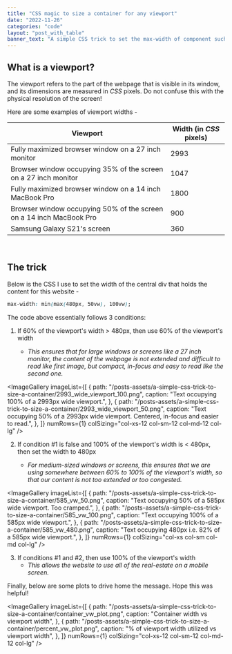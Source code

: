 ```yaml
---
title: "CSS magic to size a container for any viewport"
date: "2022-11-26"
categories: "code"
layout: "post_with_table"
banner_text: "A simple CSS trick to set the max-width of component such that the content is centered and in-focus on any viewport. The same logic can be applied to other CSS quantities like height, font size, etc."
---
```


## What is a viewport?

The viewport refers to the part of the webpage that is visible in its window, and its dimensions are measured in _CSS_ pixels. Do not confuse this with the physical resolution of the screen!

Here are some examples of viewport widths -

| Viewport                                                            | Width (in _CSS_ pixels) |
| ------------------------------------------------------------------- | ----------------------- |
| Fully maximized browser window on a 27 inch monitor                 | 2993                    |
| Browser window occupying 35% of the screen on a 27 inch monitor     | 1047                    |
| Fully maximized browser window on a 14 inch MacBook Pro             | 1800                    |
| Browser window occupying 50% of the screen on a 14 inch MacBook Pro | 900                     |
| Samsung Galaxy S21's screen                                         | 360                     |

<br />

## The trick

Below is the CSS I use to set the width of the central div that holds the content for this website -

```css
max-width: min(max(480px, 50vw), 100vw);
```

The code above essentially follows 3 conditions:

1. If 60% of the viewport's width > 480px, then use 60% of the viewport's width

   - _This ensures that for large windows or screens like a 27 inch monitor, the content of the webpage is not extended and difficult to read like first image, but compact, in-focus and easy to read like the second one._

<ImageGallery
  imageList={[
    {
      path: "/posts-assets/a-simple-css-trick-to-size-a-container/2993_wide_viewport_100.png",
      caption: "Text occupying 100% of a 2993px wide viewport.",
    },
    {
      path: "/posts-assets/a-simple-css-trick-to-size-a-container/2993_wide_viewport_50.png",
      caption:
        "Text occupying 50% of a 2993px wide viewport. Centered, in-focus and easier to read.",
    },
  ]}
  numRows={1}
  colSizing="col-xs-12 col-sm-12 col-md-12 col-lg"
/>

2. If condition #1 is false and 100% of the viewport's width is < 480px, then set the width to 480px

   - _For medium-sized windows or screens, this ensures that we are using somewhere between 60% to 100% of the viewport's width, so that our content is not too extended or too congested._

<ImageGallery
  imageList={[
    {
      path: "/posts-assets/a-simple-css-trick-to-size-a-container/585_vw_50.png",
      caption: "Text occupying 50% of a 585px wide viewport. Too cramped.",
    },
    {
      path: "/posts-assets/a-simple-css-trick-to-size-a-container/585_vw_100.png",
      caption: "Text occupying 100% of a 585px wide viewport.",
    },
    {
      path: "/posts-assets/a-simple-css-trick-to-size-a-container/585_vw_480.png",
      caption: "Text occupying 480px i.e. 82% of a 585px wide viewport.",
    },
  ]}
  numRows={1}
  colSizing="col-xs col-sm col-md col-lg"
/>

3. If conditions #1 and #2, then use 100% of the viewport's width
   - _This allows the website to use all of the real-estate on a mobile screen._

Finally, below are some plots to drive home the message. Hope this was helpful!

<ImageGallery
  imageList={[
    {
      path: "/posts-assets/a-simple-css-trick-to-size-a-container/container_vw_plot.png",
      caption: "Container width vs viewport width",
    },
    {
      path: "/posts-assets/a-simple-css-trick-to-size-a-container/percent_vw_plot.png",
      caption: "% of viewport width utilized vs viewport width",
    },
  ]}
  numRows={1}
  colSizing="col-xs-12 col-sm-12 col-md-12 col-lg"
/>
